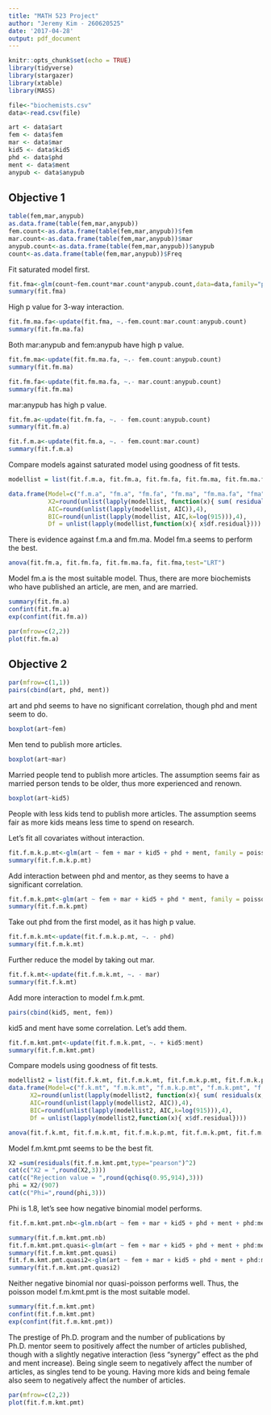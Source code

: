 ```yaml
---
title: "MATH 523 Project"
author: "Jeremy Kim - 260620525"
date: '2017-04-28'
output: pdf_document
---
```


```r
knitr::opts_chunk$set(echo = TRUE)
library(tidyverse) 
library(stargazer)
library(xtable)
library(MASS)

file<-"biochemists.csv"
data<-read.csv(file)

art <- data$art
fem <- data$fem
mar <- data$mar
kid5 <- data$kid5
phd <- data$phd
ment <- data$ment
anypub <- data$anypub
```

## Objective 1

```r
table(fem,mar,anypub)
as.data.frame(table(fem,mar,anypub))
fem.count<-as.data.frame(table(fem,mar,anypub))$fem
mar.count<-as.data.frame(table(fem,mar,anypub))$mar
anypub.count<-as.data.frame(table(fem,mar,anypub))$anypub
count<-as.data.frame(table(fem,mar,anypub))$Freq
```

Fit saturated model first.

```r
fit.fma<-glm(count~fem.count*mar.count*anypub.count,data=data,family="poisson")
summary(fit.fma)
```

High p value for 3-way interaction. 

```r
fit.fm.ma.fa<-update(fit.fma, ~.-fem.count:mar.count:anypub.count)
summary(fit.fm.ma.fa)
```

Both mar:anypub and fem:anypub have high p value.

```r
fit.fm.ma<-update(fit.fm.ma.fa, ~.- fem.count:anypub.count)
summary(fit.fm.ma)

fit.fm.fa<-update(fit.fm.ma.fa, ~.- mar.count:anypub.count)
summary(fit.fm.ma)
```

mar:anypub has high p value.

```r
fit.fm.a<-update(fit.fm.fa, ~. - fem.count:anypub.count)
summary(fit.fm.a)

fit.f.m.a<-update(fit.fm.a, ~. - fem.count:mar.count)
summary(fit.f.m.a)
```

Compare models against saturated model using goodness of fit tests.

```r
modellist = list(fit.f.m.a, fit.fm.a, fit.fm.fa, fit.fm.ma, fit.fm.ma.fa, fit.fma)

data.frame(Model=c("f.m.a", "fm.a", "fm.fa", "fm.ma", "fm.ma.fa", "fma"), Dev=round(unlist(lapply(modellist, deviance)),4),
           X2=round(unlist(lapply(modellist, function(x){ sum( residuals(x,type="pearson")^2)})),4),
           AIC=round(unlist(lapply(modellist, AIC)),4),
           BIC=round(unlist(lapply(modellist, AIC,k=log(915))),4),
           Df = unlist(lapply(modellist,function(x){ x$df.residual})))
```

There is evidence against f.m.a and fm.ma. Model fm.a seems to perform the best.

```r
anova(fit.fm.a, fit.fm.fa, fit.fm.ma.fa, fit.fma,test="LRT")
```

Model fm.a is the most suitable model. Thus, there are more biochemists who have published an article, are men, and are married.

```r
summary(fit.fm.a)
confint(fit.fm.a)
exp(confint(fit.fm.a))
```



```r
par(mfrow=c(2,2))
plot(fit.fm.a)
```

## Objective 2

```r
par(mfrow=c(1,1))
pairs(cbind(art, phd, ment))
```

art and phd seems to have no significant correlation, though phd and ment seem to do.

```r
boxplot(art~fem)
```

Men tend to publish more articles.

```r
boxplot(art~mar)
```

Married people tend to publish more articles. The assumption seems fair as married person tends to be older, thus more experienced and renown.

```r
boxplot(art~kid5)
```

People with less kids tend to publish more articles. The assumption seems fair as more kids means less time to spend on research.

Let's fit all covariates without interaction.

```r
fit.f.m.k.p.mt<-glm(art ~ fem + mar + kid5 + phd + ment, family = poisson, data = data)
summary(fit.f.m.k.p.mt)
```

Add interaction between phd and mentor, as they seems to have a significant correlation.

```r
fit.f.m.k.pmt<-glm(art ~ fem + mar + kid5 + phd * ment, family = poisson, data = data)
summary(fit.f.m.k.pmt)
```

Take out phd from the first model, as it has high p value.

```r
fit.f.m.k.mt<-update(fit.f.m.k.p.mt, ~. - phd)
summary(fit.f.m.k.mt)
```

Further reduce the model by taking out mar.

```r
fit.f.k.mt<-update(fit.f.m.k.mt, ~. - mar)
summary(fit.f.k.mt)
```

Add more interaction to model f.m.k.pmt.

```r
pairs(cbind(kid5, ment, fem))
```

kid5 and ment have some correlation. Let's add them.

```r
fit.f.m.kmt.pmt<-update(fit.f.m.k.pmt, ~. + kid5:ment)
summary(fit.f.m.kmt.pmt)
```

Compare models using goodness of fit tests.

```r
modellist2 = list(fit.f.k.mt, fit.f.m.k.mt, fit.f.m.k.p.mt, fit.f.m.k.pmt, fit.f.m.kmt.pmt)
data.frame(Model=c("f.k.mt", "f.m.k.mt", "f.m.k.p.mt", "f.m.k.pmt", "f.m.kmt.pmt"), Dev=round(unlist(lapply(modellist2, deviance)),4),
      X2=round(unlist(lapply(modellist2, function(x){ sum( residuals(x,type="pearson")^2)})),4),
      AIC=round(unlist(lapply(modellist2, AIC)),4),
      BIC=round(unlist(lapply(modellist2, AIC,k=log(915))),4),
      Df = unlist(lapply(modellist2,function(x){ x$df.residual})))
```

```r
anova(fit.f.k.mt, fit.f.m.k.mt, fit.f.m.k.p.mt, fit.f.m.k.pmt, fit.f.m.kmt.pmt,test="LRT")
```

Model f.m.kmt.pmt seems to be the best fit.

```r
X2 =sum(residuals(fit.f.m.kmt.pmt,type="pearson")^2)
cat(c("X2 = ",round(X2,3)))
cat(c("Rejection value = ",round(qchisq(0.95,914),3)))
phi = X2/(907)
cat(c("Phi=",round(phi,3)))
```

Phi is 1.8, let's see how negative binomial model performs.

```r
fit.f.m.kmt.pmt.nb<-glm.nb(art ~ fem + mar + kid5 + phd + ment + phd:ment + kid5:ment, data = data)

summary(fit.f.m.kmt.pmt.nb)
fit.f.m.kmt.pmt.quasi<-glm(art ~ fem + mar + kid5 + phd + ment + phd:ment + kid5:ment,family=quasi(link="log",variance="mu"), data = data)
summary(fit.f.m.kmt.pmt.quasi)
fit.f.m.kmt.pmt.quasi2<-glm(art ~ fem + mar + kid5 + phd + ment + phd:ment + kid5:ment,family=quasi(link="log",variance="mu^2"), data = data)
summary(fit.f.m.kmt.pmt.quasi2)
```

Neither negative binomial nor quasi-poisson performs well. Thus, the poisson model f.m.kmt.pmt is the most suitable model. 

```r
summary(fit.f.m.kmt.pmt)
confint(fit.f.m.kmt.pmt)
exp(confint(fit.f.m.kmt.pmt))
```

The prestige of Ph.D. program and the number of publications by Ph.D. mentor seem to positively affect the number of articles published, though with a slightly negative interaction (less "synergy" effect as the phd and ment increase). Being single seem to negatively affect the number of articles, as singles tend to be young. Having more kids and being female also seem to negatively affect the number of articles.


```r
par(mfrow=c(2,2))
plot(fit.f.m.kmt.pmt)
```
